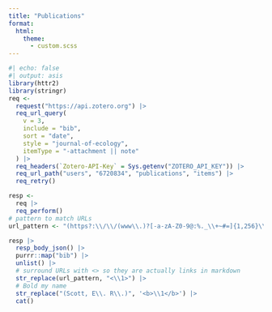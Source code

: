 ```yaml
---
title: "Publications"
format:
  html:
    theme: 
      - custom.scss
---
```


<!--

Because the rendered site is frozen, an update to the source code (i.e. this document) is required to update the page.  After adding a publication to Zotero and syncing, edit this comment (add a space or something), `quarto_render()`, then push to GitHub to update the website.

-->

```r
#| echo: false
#| output: asis
library(httr2)
library(stringr)
req <-
  request("https://api.zotero.org") |>
  req_url_query(
    v = 3,
    include = "bib",
    sort = "date",
    style = "journal-of-ecology",
    itemType = "-attachment || note"
  ) |>
  req_headers(`Zotero-API-Key` = Sys.getenv("ZOTERO_API_KEY")) |>
  req_url_path("users", "6720834", "publications", "items") |> 
  req_retry()

resp <- 
  req |> 
  req_perform()
# pattern to match URLs
url_pattern <- "(https?:\\/\\/(www\\.)?[-a-zA-Z0-9@:%._\\+~#=]{1,256}\\.[a-zA-Z0-9()]{1,6}\\b([-a-zA-Z0-9()@:%_\\+.~#?&//=\\[\\];]*))"

resp |> 
  resp_body_json() |>  
  purrr::map("bib") |> 
  unlist() |> 
  # surround URLs with <> so they are actually links in markdown
  str_replace(url_pattern, "<\\1>") |> 
  # Bold my name 
  str_replace("(Scott, E\\. R\\.)", '<b>\\1</b>') |> 
  cat()
```

::: {#refs}
:::
